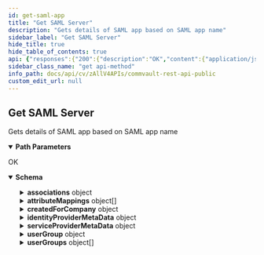 ```yaml
---
id: get-saml-app
title: "Get SAML Server"
description: "Gets details of SAML app based on SAML app name"
sidebar_label: "Get SAML Server"
hide_title: true
hide_table_of_contents: true
api: {"responses":{"200":{"description":"OK","content":{"application/json":{"schema":{"description":"Get SAML response","properties":{"appKey":{"description":"Unique key for the SAML app","type":"string"},"associations":{"properties":{"companies":{"description":"Companies associated with SAML","items":{"properties":{"id":{"format":"int32","type":"integer","x-terraform-omitempty":true,"x-terraform-set-key":true},"name":{"nullable":true,"type":"string"}},"type":"object"},"type":"array"},"domains":{"description":"Domains associated with SAML","items":{"properties":{"id":{"format":"int32","type":"integer","x-terraform-omitempty":true,"x-terraform-set-key":true},"name":{"nullable":true,"type":"string"}},"type":"object"},"type":"array"},"emailSuffixes":{"description":"Email suffixes associated with SAML","items":{"type":"string"},"type":"array"},"userGroups":{"description":"user groups associated with SAML","items":{"properties":{"id":{"format":"int32","type":"integer","x-terraform-omitempty":true,"x-terraform-set-key":true},"name":{"nullable":true,"type":"string"}},"type":"object"},"type":"array"}},"title":"SAMLAssociations","type":"object"},"attributeMappings":{"description":"attribute mapping details","items":{"properties":{"SAMLAttribute":{"description":"SAML attribute","type":"string"},"customAttribute":{"description":"SAML custom attribute types","enum":["COMPANY_NAME","EMAIL","SID","USER_GROUPS","USER_GUID","USER_NAME"],"title":"SAMLCustomAttributes","type":"string"}},"title":"SAMLAttributes","type":"object"},"type":"array"},"autoCreateUser":{"description":"This auto-creates non-existing user if the user detail match with the identity rule.","type":"boolean"},"createdForCompany":{"properties":{"id":{"format":"int32","type":"integer","x-terraform-omitempty":true,"x-terraform-set-key":true},"name":{"nullable":true,"type":"string"}},"type":"object"},"description":{"description":"SAML description","type":"string"},"enabled":{"description":"Boolean to indicate whether SAML is enabled.","type":"boolean"},"identityProviderMetaData":{"description":"SAML Identity provider meta data response","properties":{"entityId":{"description":"Identity provider entity","type":"string"},"logoutUrl":{"description":"Identity Provider log-out URL","type":"string"},"redirectUrl":{"description":"Identity provider redirect URL","type":"string"}},"title":"SAMLIDPMetaDataResp","type":"object"},"name":{"description":"SAML name.","type":"string"},"nameIDAttribute":{"description":"nameID in SAML assertion subject is used to perform login.","type":"string"},"serviceProviderMetaData":{"properties":{"entityId":{"description":"Service provider entity","type":"string"},"singleLogoutUrl":{"description":"single log out url","type":"string"},"singleSignOnUrl":{"description":"single sign on URL","type":"string"}},"title":"SAMLSPMetaDataResp","type":"object"},"userGroup":{"properties":{"id":{"format":"int32","type":"integer","x-terraform-omitempty":true,"x-terraform-set-key":true},"name":{"nullable":true,"type":"string"}},"type":"object"},"userGroups":{"description":"By default, auto-created users will be associated to the Tenant Users group of the company. Add mapping to override this behaviour for a company.","items":{"description":"This object will hold company and selected user group for saml.","properties":{"companyInfo":{"properties":{"id":{"format":"int32","type":"integer","x-terraform-omitempty":true,"x-terraform-set-key":true},"name":{"nullable":true,"type":"string"}},"type":"object"},"userGroupInfo":{"properties":{"id":{"format":"int32","type":"integer","x-terraform-omitempty":true,"x-terraform-set-key":true},"name":{"nullable":true,"type":"string"}},"type":"object"}},"title":"CompanyWithUserGroupAssocDetails","type":"object"},"type":"array"}},"title":"SAML","type":"object"}}}}},"operationId":"GetSAMLApp","description":"Gets details of SAML app based on SAML app name","tags":["IdentityServers"],"parameters":[{"schema":{"type":"string"},"name":"name","in":"path","required":true}],"method":"get","path":"/V4/SAML/{name}","servers":[{"url":"http://{hostname}/webconsole/api","variables":{"hostname":{"default":"localhost","description":"Webconsole"}}}],"securitySchemes":{"token":{"in":"header","name":"Authtoken","type":"apiKey"}},"info":{"version":"1.0.0","contact":{},"description":"## Welcome\n\nWelcome to Commvault's Rest APIs. You can explore our APIs in [Postman](https://getpostman.com) using the predefined requests we created\n\nThe current version of this documentation is **Commvault Platform Release 2022E**.\n\nYou can access LTS documentation here:\n\n[Feature Release 11.20](https://documenter.getpostman.com/view/2046098/UVR7KoPJ)\n\n[Feature Release 11.24](https://documenter.getpostman.com/view/2046098/UVR7KoPL)\n\nFor more V2 and Latest APIs, please visit your API Explorer page.  \n[*More Details*](http://documentation.commvault.com/commvault/v11/article?p=107350_1.htm)\n\n## Setup\n\nTo get started, [create an environment in Postman](https://www.getpostman.com/docs/environments), select that environment, and set your environment variables by entering necessary values in the `0 - Setup/Environment Setup` pre-request script ([documentation on pre-request scripts](http://www.getpostman.com/docs/pre_request_scripts)). Also, Some of our calls might have dependencies. `GET`/`PUT`/`DELETE` may only work after an item is created with a `POST`.\n\nThe same set of APIs can be used for both XML and JSON. If you want to get equivalent JSON for the XML, use our [API](https://api.commvault.com/#fe2fa795-dd7c-4416-857d-75704b52be8c) for conversion.\n\n**Note:** Swagger Documentation for V2/Latest APIs are present in the following URL:  \n`{ServerURL}/sandbox/apiexplorer`\n\n[*More Details*](http://documentation.commvault.com/commvault/v11/article?p=45551.htm)","title":"Commvault Rest API - Public"},"postman":{"name":"Get SAML Server","description":{"content":"Gets details of SAML app based on SAML app name","type":"text/plain"},"url":{"path":["V4","SAML",":name"],"host":["{{baseUrl}}"],"query":[],"variable":[{"disabled":false,"description":{"content":"(Required) ","type":"text/plain"},"type":"any","value":"","key":"name"}]},"header":[{"key":"Accept","value":"application/json"}],"method":"GET"}}
sidebar_class_name: "get api-method"
info_path: docs/api/cv/zAllV4APIs/commvault-rest-api-public
custom_edit_url: null
---
```



## Get SAML Server



Gets details of SAML app based on SAML app name

<details style={{"marginBottom":"1rem"}} data-collapsed={false} open={true}><summary style={{}}><strong>Path Parameters</strong></summary><div><ul><ParamsItem className={"paramsItem"} param={{"schema":{"type":"string"},"name":"name","in":"path","required":true}}></ParamsItem></ul></div></details><div><ApiTabs><TabItem label={"200"} value={"200"}><div>

OK

</div><div><MimeTabs schemaType={"response"}><TabItem label={"application/json"} value={"application/json"}><SchemaTabs><TabItem label={"Schema"} value={"Schema"}><details style={{}} data-collapsed={false} open={true}><summary style={{"textAlign":"left"}}><strong>Schema</strong></summary><div style={{"textAlign":"left","marginLeft":"1rem"}}></div><ul style={{"marginLeft":"1rem"}}><SchemaItem collapsible={false} name={"appKey"} required={false} deprecated={undefined} schemaDescription={"Unique key for the SAML app"} schemaName={"string"} qualifierMessage={undefined} defaultValue={undefined}></SchemaItem><SchemaItem collapsible={true} className={"schemaItem"}><details style={{}}><summary style={{}}><strong>associations</strong><span style={{"opacity":"0.6"}}> object</span></summary><div style={{"marginLeft":"1rem"}}><SchemaItem collapsible={true} className={"schemaItem"}><details style={{}}><summary style={{}}><strong>companies</strong><span style={{"opacity":"0.6"}}> object[]</span></summary><div style={{"marginLeft":"1rem"}}><div style={{"marginTop":".5rem","marginBottom":".5rem"}}>

Companies associated with SAML

</div><SchemaItem collapsible={false} name={"id"} required={false} deprecated={undefined} schemaDescription={undefined} schemaName={"int32"} qualifierMessage={undefined} defaultValue={undefined}></SchemaItem><SchemaItem collapsible={false} name={"name"} required={false} deprecated={undefined} schemaDescription={undefined} schemaName={"string"} qualifierMessage={undefined} defaultValue={undefined}></SchemaItem></div></details></SchemaItem><SchemaItem collapsible={true} className={"schemaItem"}><details style={{}}><summary style={{}}><strong>domains</strong><span style={{"opacity":"0.6"}}> object[]</span></summary><div style={{"marginLeft":"1rem"}}><div style={{"marginTop":".5rem","marginBottom":".5rem"}}>

Domains associated with SAML

</div><SchemaItem collapsible={false} name={"id"} required={false} deprecated={undefined} schemaDescription={undefined} schemaName={"int32"} qualifierMessage={undefined} defaultValue={undefined}></SchemaItem><SchemaItem collapsible={false} name={"name"} required={false} deprecated={undefined} schemaDescription={undefined} schemaName={"string"} qualifierMessage={undefined} defaultValue={undefined}></SchemaItem></div></details></SchemaItem><SchemaItem collapsible={false} name={"emailSuffixes"} required={false} deprecated={undefined} schemaDescription={"Email suffixes associated with SAML"} schemaName={"string[]"} qualifierMessage={undefined} defaultValue={undefined}></SchemaItem><SchemaItem collapsible={true} className={"schemaItem"}><details style={{}}><summary style={{}}><strong>userGroups</strong><span style={{"opacity":"0.6"}}> object[]</span></summary><div style={{"marginLeft":"1rem"}}><div style={{"marginTop":".5rem","marginBottom":".5rem"}}>

user groups associated with SAML

</div><SchemaItem collapsible={false} name={"id"} required={false} deprecated={undefined} schemaDescription={undefined} schemaName={"int32"} qualifierMessage={undefined} defaultValue={undefined}></SchemaItem><SchemaItem collapsible={false} name={"name"} required={false} deprecated={undefined} schemaDescription={undefined} schemaName={"string"} qualifierMessage={undefined} defaultValue={undefined}></SchemaItem></div></details></SchemaItem></div></details></SchemaItem><SchemaItem collapsible={true} className={"schemaItem"}><details style={{}}><summary style={{}}><strong>attributeMappings</strong><span style={{"opacity":"0.6"}}> object[]</span></summary><div style={{"marginLeft":"1rem"}}><div style={{"marginTop":".5rem","marginBottom":".5rem"}}>

attribute mapping details

</div><SchemaItem collapsible={false} name={"SAMLAttribute"} required={false} deprecated={undefined} schemaDescription={"SAML attribute"} schemaName={"string"} qualifierMessage={undefined} defaultValue={undefined}></SchemaItem><SchemaItem collapsible={false} name={"customAttribute"} required={false} deprecated={undefined} schemaDescription={"SAML custom attribute types"} schemaName={"SAMLCustomAttributes"} qualifierMessage={"**Possible values:** [`COMPANY_NAME`, `EMAIL`, `SID`, `USER_GROUPS`, `USER_GUID`, `USER_NAME`]"} defaultValue={undefined}></SchemaItem></div></details></SchemaItem><SchemaItem collapsible={false} name={"autoCreateUser"} required={false} deprecated={undefined} schemaDescription={"This auto-creates non-existing user if the user detail match with the identity rule."} schemaName={"boolean"} qualifierMessage={undefined} defaultValue={undefined}></SchemaItem><SchemaItem collapsible={true} className={"schemaItem"}><details style={{}}><summary style={{}}><strong>createdForCompany</strong><span style={{"opacity":"0.6"}}> object</span></summary><div style={{"marginLeft":"1rem"}}><SchemaItem collapsible={false} name={"id"} required={false} deprecated={undefined} schemaDescription={undefined} schemaName={"int32"} qualifierMessage={undefined} defaultValue={undefined}></SchemaItem><SchemaItem collapsible={false} name={"name"} required={false} deprecated={undefined} schemaDescription={undefined} schemaName={"string"} qualifierMessage={undefined} defaultValue={undefined}></SchemaItem></div></details></SchemaItem><SchemaItem collapsible={false} name={"description"} required={false} deprecated={undefined} schemaDescription={"SAML description"} schemaName={"string"} qualifierMessage={undefined} defaultValue={undefined}></SchemaItem><SchemaItem collapsible={false} name={"enabled"} required={false} deprecated={undefined} schemaDescription={"Boolean to indicate whether SAML is enabled."} schemaName={"boolean"} qualifierMessage={undefined} defaultValue={undefined}></SchemaItem><SchemaItem collapsible={true} className={"schemaItem"}><details style={{}}><summary style={{}}><strong>identityProviderMetaData</strong><span style={{"opacity":"0.6"}}> object</span></summary><div style={{"marginLeft":"1rem"}}><div style={{"marginTop":".5rem","marginBottom":".5rem"}}>

SAML Identity provider meta data response

</div><SchemaItem collapsible={false} name={"entityId"} required={false} deprecated={undefined} schemaDescription={"Identity provider entity"} schemaName={"string"} qualifierMessage={undefined} defaultValue={undefined}></SchemaItem><SchemaItem collapsible={false} name={"logoutUrl"} required={false} deprecated={undefined} schemaDescription={"Identity Provider log-out URL"} schemaName={"string"} qualifierMessage={undefined} defaultValue={undefined}></SchemaItem><SchemaItem collapsible={false} name={"redirectUrl"} required={false} deprecated={undefined} schemaDescription={"Identity provider redirect URL"} schemaName={"string"} qualifierMessage={undefined} defaultValue={undefined}></SchemaItem></div></details></SchemaItem><SchemaItem collapsible={false} name={"name"} required={false} deprecated={undefined} schemaDescription={"SAML name."} schemaName={"string"} qualifierMessage={undefined} defaultValue={undefined}></SchemaItem><SchemaItem collapsible={false} name={"nameIDAttribute"} required={false} deprecated={undefined} schemaDescription={"nameID in SAML assertion subject is used to perform login."} schemaName={"string"} qualifierMessage={undefined} defaultValue={undefined}></SchemaItem><SchemaItem collapsible={true} className={"schemaItem"}><details style={{}}><summary style={{}}><strong>serviceProviderMetaData</strong><span style={{"opacity":"0.6"}}> object</span></summary><div style={{"marginLeft":"1rem"}}><SchemaItem collapsible={false} name={"entityId"} required={false} deprecated={undefined} schemaDescription={"Service provider entity"} schemaName={"string"} qualifierMessage={undefined} defaultValue={undefined}></SchemaItem><SchemaItem collapsible={false} name={"singleLogoutUrl"} required={false} deprecated={undefined} schemaDescription={"single log out url"} schemaName={"string"} qualifierMessage={undefined} defaultValue={undefined}></SchemaItem><SchemaItem collapsible={false} name={"singleSignOnUrl"} required={false} deprecated={undefined} schemaDescription={"single sign on URL"} schemaName={"string"} qualifierMessage={undefined} defaultValue={undefined}></SchemaItem></div></details></SchemaItem><SchemaItem collapsible={true} className={"schemaItem"}><details style={{}}><summary style={{}}><strong>userGroup</strong><span style={{"opacity":"0.6"}}> object</span></summary><div style={{"marginLeft":"1rem"}}><SchemaItem collapsible={false} name={"id"} required={false} deprecated={undefined} schemaDescription={undefined} schemaName={"int32"} qualifierMessage={undefined} defaultValue={undefined}></SchemaItem><SchemaItem collapsible={false} name={"name"} required={false} deprecated={undefined} schemaDescription={undefined} schemaName={"string"} qualifierMessage={undefined} defaultValue={undefined}></SchemaItem></div></details></SchemaItem><SchemaItem collapsible={true} className={"schemaItem"}><details style={{}}><summary style={{}}><strong>userGroups</strong><span style={{"opacity":"0.6"}}> object[]</span></summary><div style={{"marginLeft":"1rem"}}><div style={{"marginTop":".5rem","marginBottom":".5rem"}}>

By default, auto-created users will be associated to the Tenant Users group of the company. Add mapping to override this behaviour for a company.

</div><SchemaItem collapsible={true} className={"schemaItem"}><details style={{}}><summary style={{}}><strong>companyInfo</strong><span style={{"opacity":"0.6"}}> object</span></summary><div style={{"marginLeft":"1rem"}}><SchemaItem collapsible={false} name={"id"} required={false} deprecated={undefined} schemaDescription={undefined} schemaName={"int32"} qualifierMessage={undefined} defaultValue={undefined}></SchemaItem><SchemaItem collapsible={false} name={"name"} required={false} deprecated={undefined} schemaDescription={undefined} schemaName={"string"} qualifierMessage={undefined} defaultValue={undefined}></SchemaItem></div></details></SchemaItem><SchemaItem collapsible={true} className={"schemaItem"}><details style={{}}><summary style={{}}><strong>userGroupInfo</strong><span style={{"opacity":"0.6"}}> object</span></summary><div style={{"marginLeft":"1rem"}}><SchemaItem collapsible={false} name={"id"} required={false} deprecated={undefined} schemaDescription={undefined} schemaName={"int32"} qualifierMessage={undefined} defaultValue={undefined}></SchemaItem><SchemaItem collapsible={false} name={"name"} required={false} deprecated={undefined} schemaDescription={undefined} schemaName={"string"} qualifierMessage={undefined} defaultValue={undefined}></SchemaItem></div></details></SchemaItem></div></details></SchemaItem></ul></details></TabItem><TabItem label={"Example (from schema)"} value={"Example (from schema)"}><ResponseSamples responseExample={"{\n  \"appKey\": \"string\",\n  \"associations\": {\n    \"companies\": [\n      {\n        \"id\": 0,\n        \"name\": \"string\"\n      }\n    ],\n    \"domains\": [\n      {\n        \"id\": 0,\n        \"name\": \"string\"\n      }\n    ],\n    \"emailSuffixes\": [\n      \"string\"\n    ],\n    \"userGroups\": [\n      {\n        \"id\": 0,\n        \"name\": \"string\"\n      }\n    ]\n  },\n  \"attributeMappings\": [\n    {\n      \"SAMLAttribute\": \"string\",\n      \"customAttribute\": \"COMPANY_NAME\"\n    }\n  ],\n  \"autoCreateUser\": true,\n  \"createdForCompany\": {\n    \"id\": 0,\n    \"name\": \"string\"\n  },\n  \"description\": \"string\",\n  \"enabled\": true,\n  \"identityProviderMetaData\": {\n    \"entityId\": \"string\",\n    \"logoutUrl\": \"string\",\n    \"redirectUrl\": \"string\"\n  },\n  \"name\": \"string\",\n  \"nameIDAttribute\": \"string\",\n  \"serviceProviderMetaData\": {\n    \"entityId\": \"string\",\n    \"singleLogoutUrl\": \"string\",\n    \"singleSignOnUrl\": \"string\"\n  },\n  \"userGroup\": {\n    \"id\": 0,\n    \"name\": \"string\"\n  },\n  \"userGroups\": [\n    {\n      \"companyInfo\": {\n        \"id\": 0,\n        \"name\": \"string\"\n      },\n      \"userGroupInfo\": {\n        \"id\": 0,\n        \"name\": \"string\"\n      }\n    }\n  ]\n}"} language={"json"}></ResponseSamples></TabItem></SchemaTabs></TabItem></MimeTabs></div></TabItem></ApiTabs></div>
      